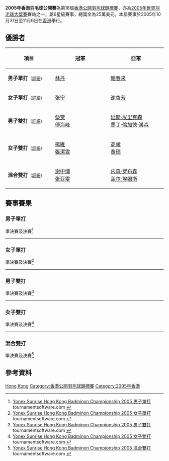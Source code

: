 {{noteTA|G1=Badminton}}
{{infobox badminton event
|name           = 2005年香港羽毛球公開賽
|image          =
|size           = 
|caption        =
|dates          = 2005年10月31日－11月6日
|number_edition = 第18屆
|level          = 
|prize_money    = 25萬美元
|other          =
|location       = {{HKG}}
|venue          = 
|previous       = 2003年香港羽毛球公開賽
|next           = 2006年香港羽毛球公開賽
}}
'''2005年香港羽毛球公開賽'''為第18屆[[香港公開羽毛球錦標賽|香港公開羽毛球錦標賽]]，亦為[[2005年世界羽毛球大獎賽|2005年世界羽毛球大獎賽]]賽站之一，屬6星級賽事，總獎金為25萬美元。本屆賽事於2005年10月31日至11月6日在[[香港|香港]]舉行。

== 優勝者 ==
{| class=wikitable style="font-size:small"
!width="200"|項目
!width="250"|冠軍
!width="250"|亞軍
|-
|'''男子單打'''<small>（[[#男子單打|詳細]]）</small>
|{{flagicon|CHN}} [[林丹|林丹]]
|{{flagicon|CHN}} [[鲍春来|鲍春来]]
|-
|'''女子單打'''<small>（[[#女子單打|詳細]]）</small>
|{{flagicon|CHN}} [[张宁_(羽毛球运动员)|张宁]]
|{{flagicon|CHN}} [[谢杏芳|谢杏芳]]
|-
|'''男子雙打'''<small>（[[#男子雙打|詳細]]）</small>
|{{flagicon|CHN}} [[蔡赟|蔡赟]]<br/>{{flagicon|CHN}} [[傅海峰|傅海峰]]
|{{flagicon|DEN}} [[延斯·埃里克森|延斯·埃里克森]]<br/>{{flagicon|DEN}} [[馬丁·倫加德·漢森|馬丁·倫加德·漢森]]
|-
|'''女子雙打'''<small>（[[#女子雙打|詳細]]）</small>
|{{flagicon|CHN}} [[楊維|楊維]]<br/>{{flagicon|CHN}} [[張潔雯|張潔雯]]
|{{flagicon|CHN}} [[高崚|高崚]]<br/>{{flagicon|CHN}} [[黄穗|黄穗]]
|-
|'''混合雙打'''<small>（[[#混合雙打|詳細]]）</small>
|{{flagicon|CHN}} [[谢中博|谢中博]]<br/>{{flagicon|CHN}} [[张亚雯|张亚雯]]
|{{flagicon|ENG}} [[内森·罗布森|内森·罗布森]]<br/>{{flagicon|ENG}} [[盖尔·埃姆斯|盖尔·埃姆斯]]
|}

== 賽事賽果 ==
=== 男子單打 ===
;準決賽及決賽<ref name="MS">[http://www.tournamentsoftware.com/sport/draw.aspx?id=4AC5249E-F5CD-423D-A405-35CD17576ABD&draw=1 Yonex Sunrise Hong Kong Badminon Championship 2005 男子單打] tournamentsoftware.com {{en}}</ref>
{{4TeamBracket-Tennis3-v2
| team-width=200
| RD1-seed1=
| RD1-team1='''{{flagicon|CHN}} [[林丹|林丹]]
| RD1-score1-1='''15
| RD1-score1-2='''15
| RD1-score1-3=
| RD1-seed2=
| RD1-team2={{flagicon|MAS}} [[李宗伟|李宗伟]]
| RD1-score2-1=4
| RD1-score2-2=6
| RD1-score2-3=

| RD1-seed3=
| RD1-team3='''{{flagicon|CHN}} [[鲍春来|鲍春来]]
| RD1-score3-1='''15
| RD1-score3-2='''15
| RD1-score3-3=
| RD1-seed4=
| RD1-team4={{flagicon|KOR}} [[孫升模|孫升模]]
| RD1-score4-1=4
| RD1-score4-2=6
| RD1-score4-3=

| RD2-seed1=
| RD2-team1='''{{flagicon|CHN}} [[林丹|林丹]]
| RD2-score1-1='''15
| RD2-score1-2='''15
| RD2-score1-3=
| RD2-seed2=
| RD2-team2={{flagicon|CHN}} [[鲍春来|鲍春来]]
| RD2-score2-1=4
| RD2-score2-2=6
| RD2-score2-3=
}}
----

=== 女子單打 ===
;準決賽及決賽<ref name="WS">[http://www.tournamentsoftware.com/sport/draw.aspx?id=4AC5249E-F5CD-423D-A405-35CD17576ABD&draw=2 Yonex Sunrise Hong Kong Badminon Championship 2005 女子單打] tournamentsoftware.com {{en}}</ref>
{{4TeamBracket-Tennis3-v2
| team-width=200
| RD1-seed1=
| RD1-team1='''{{flagicon|CHN}} [[张宁_(羽毛球运动员)|张宁]]
| RD1-score1-1='''11
| RD1-score1-2='''13
| RD1-score1-3=
| RD1-seed2=
| RD1-team2={{flagicon|FRA}} [[皮红艳|皮红艳]]
| RD1-score2-1=3
| RD1-score2-2=11
| RD1-score2-3=

| RD1-seed3=
| RD1-team3={{flagicon|HKG}} [[王晨_(羽毛球運動員)|王晨]]
| RD1-score3-1=2
| RD1-score3-2=3
| RD1-score3-3=
| RD1-seed4=
| RD1-team4='''{{flagicon|CHN}} [[谢杏芳|谢杏芳]]
| RD1-score4-1='''11
| RD1-score4-2='''11
| RD1-score4-3=

| RD2-seed1=
| RD2-team1='''{{flagicon|CHN}} [[张宁_(羽毛球运动员)|张宁]]
| RD2-score1-1='''11
| RD2-score1-2=1
| RD2-score1-3='''11
| RD2-seed2=
| RD2-team2={{flagicon|CHN}} [[谢杏芳|谢杏芳]]
| RD2-score2-1=4
| RD2-score2-2='''11
| RD2-score2-3=6
}}
----

=== 男子雙打 ===
;準決賽及決賽<ref name="MD">[http://www.tournamentsoftware.com/sport/draw.aspx?id=4AC5249E-F5CD-423D-A405-35CD17576ABD&draw=7 Yonex Sunrise Hong Kong Badminon Championship 2005 男子雙打] tournamentsoftware.com {{en}}</ref>
{{4TeamBracket-Tennis3-v2
| team-width=200
| RD1-seed1=
| RD1-team1={{flagicon|ENG}} [[罗伯·布莱尔|罗伯·布莱尔]]<br/> {{flagicon|ENG}} [[安东尼·克拉克|安东尼·克拉克]]
| RD1-score1-1=4
| RD1-score1-2=1
| RD1-score1-3=
| RD1-seed2=
| RD1-team2='''{{flagicon|CHN}} [[蔡赟|蔡赟]]<br/> {{flagicon|CHN}} [[傅海峰|傅海峰]]
| RD1-score2-1='''15
| RD1-score2-2='''15
| RD1-score2-3=

| RD1-seed3=
| RD1-team3={{flagicon|CHN}} [[郭振东|郭振东]]<br/> {{flagicon|CHN}} [[谢中博|谢中博]]
| RD1-score3-1=12
| RD1-score3-2=6
| RD1-score3-3=
| RD1-seed4=
| RD1-team4='''{{flagicon|DEN}} [[延斯·埃里克森|延斯·埃里克森]]<br/> {{flagicon|DEN}} [[馬丁·倫加德·漢森|馬丁·倫加德·漢森]]
| RD1-score4-1='''15
| RD1-score4-2='''15
| RD1-score4-3=

| RD2-seed1=
| RD2-team1='''{{flagicon|CHN}} [[蔡赟|蔡赟]]<br/> {{flagicon|CHN}} [[傅海峰|傅海峰]]
| RD2-score1-1='''15
| RD2-score1-2='''15
| RD2-score1-3=
| RD2-seed2=
| RD2-team2={{flagicon|DEN}} [[延斯·埃里克森|延斯·埃里克森]]<br/> {{flagicon|DEN}} [[馬丁·倫加德·漢森|馬丁·倫加德·漢森]]
| RD2-score2-1=13
| RD2-score2-2=9
| RD2-score2-3=
}}
----

=== 女子雙打 ===
;準決賽及決賽<ref name="WD">[http://www.tournamentsoftware.com/sport/draw.aspx?id=4AC5249E-F5CD-423D-A405-35CD17576ABD&draw=13 Yonex Sunrise Hong Kong Badminon Championship 2005 女子雙打] tournamentsoftware.com {{en}}</ref>
{{4TeamBracket-Tennis3-v2
| team-width=200
| RD1-seed1=
| RD1-team1='''{{flagicon|CHN}} [[楊維|楊維]]<br/> {{flagicon|CHN}} [[張潔雯|張潔雯]]
| RD1-score1-1='''15
| RD1-score1-2='''15
| RD1-score1-3=
| RD1-seed2=
| RD1-team2={{flagicon|KOR}} [[李孝貞_(羽毛球運動員)|李孝貞]]<br/> {{flagicon|KOR}} [[李敬元|李敬元]]
| RD1-score2-1=3
| RD1-score2-2=8
| RD1-score2-3=

| RD1-seed3=
| RD1-team3={{flagicon|INA}} [[裘·諾維塔|裘·諾維塔]]<br/> {{flagicon|INA}} [[格雷西娅·波利|格雷西娅·波利]]
| RD1-score3-1=6
| RD1-score3-2=3
| RD1-score3-3=
| RD1-seed4=
| RD1-team4='''{{flagicon|CHN}} [[高崚|高崚]]<br/> {{flagicon|CHN}} [[黄穗|黄穗]]
| RD1-score4-1='''15
| RD1-score4-2='''15
| RD1-score4-3=

| RD2-seed1=
| RD2-team1='''{{flagicon|CHN}} [[楊維|楊維]]<br/> {{flagicon|CHN}} [[張潔雯|張潔雯]]
| RD2-score1-1='''15
| RD2-score1-2=8
| RD2-score1-3='''15
| RD2-seed2=
| RD2-team2={{flagicon|CHN}} [[高崚|高崚]]<br/> {{flagicon|CHN}} [[黄穗|黄穗]]
| RD2-score2-1=13
| RD2-score2-2='''15
| RD2-score2-3=6
}}
----

=== 混合雙打 ===
;準決賽及決賽<ref name="XD">[http://www.tournamentsoftware.com/sport/draw.aspx?id=4AC5249E-F5CD-423D-A405-35CD17576ABD&draw=8 Yonex Sunrise Hong Kong Badminon Championship 2005 混合雙打] tournamentsoftware.com {{en}}</ref>
{{4TeamBracket-Tennis3-v2
| team-width=200
| RD1-seed1=
| RD1-team1='''{{flagicon|ENG}} [[内森·罗布森|内森·罗布森]]<br/> {{flagicon|ENG}} [[盖尔·埃姆斯|盖尔·埃姆斯]]
| RD1-score1-1='''15
| RD1-score1-2='''15
| RD1-score1-3=
| RD1-seed2=
| RD1-team2={{flagicon|CHN}} [[张军_(羽毛球运动员)|张军]]<br/> {{flagicon|CHN}} [[高崚|高崚]]
| RD1-score2-1=11
| RD1-score2-2=2
| RD1-score2-3=

| RD1-seed3=
| RD1-team3='''{{flagicon|CHN}} [[谢中博|谢中博]]<br/> {{flagicon|CHN}} [[张亚雯|张亚雯]]
| RD1-score3-1='''15
| RD1-score3-2=9
| RD1-score3-3='''15
| RD1-seed4=
| RD1-team4={{flagicon|KOR}} [[李在珍|李在珍]]<br/> {{flagicon|KOR}} [[李孝貞_(羽毛球運動員)|李孝貞]]
| RD1-score4-1=9
| RD1-score4-2='''15
| RD1-score4-3=11

| RD2-seed1=
| RD2-team1={{flagicon|ENG}} [[内森·罗布森|内森·罗布森]]<br/> {{flagicon|ENG}} [[盖尔·埃姆斯|盖尔·埃姆斯]]
| RD2-score1-1=8
| RD2-score1-2=5
| RD2-score1-3=
| RD2-seed2=
| RD2-team2='''{{flagicon|CHN}} [[谢中博|谢中博]]<br/> {{flagicon|CHN}} [[张亚雯|张亚雯]]
| RD2-score2-1='''15
| RD2-score2-2='''15
| RD2-score2-3=
}}

== 參考資料 ==
{{Reflist}}

[[Category:2005年世界羽毛球大獎賽|Hong Kong]]
[[Category:香港公開羽毛球錦標賽|Category:香港公開羽毛球錦標賽]]
[[Category:2005年香港|Category:2005年香港]]